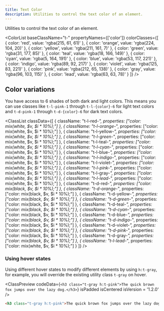 ```yaml
---
title: Text Color
description: Utilities to control the text color of an element.
---
```



Utilities to control the text color of an element.

<ColorList 
  baseClassName="t-" 
  propertyNames={['color']} 
  colorClasses={[
    { color: 'red', value: 'rgba(215, 61, 61)' },
    { color: 'orange', value: 'rgba(224, 104, 20)' },
    { color: 'yellow', value: 'rgba(211, 161, 7)' },
    { color: 'green', value: 'rgba(31, 177, 85)' },
    { color: 'teal', value: 'rgba(18, 166, 149)' },
    { color: 'cyan', value: 'rgba(5, 164, 191)' },
    { color: 'blue', value: 'rgba(53, 117, 221)' },
    { color: 'indigo', value: 'rgba(89, 92, 217)' },
    { color: 'violet', value: 'rgba(125, 83, 221)' },
    { color: 'pink', value: 'rgba(212, 65, 138)' },
    { color: 'gray', value: 'rgba(96, 103, 115)' },
    { color: 'lead', value: 'rgba(63, 63, 78)' }
  ]}
/>

## Color variations

You have access to 6 shades of both dark and light colors. This means you can use classes like `t-l-pink-1` through `t-l-{color}-6` for light text colors and `t-d-pink-1` through `t-d-{color}-6` for dark text colors.

<ClassList
  classData={[
    {
      className: "t-l-red-*",
      properties: ["color: mix(white, $v, $i * 10%);"]
    },
    {
      className: "t-l-orange-*",
      properties: ["color: mix(white, $v, $i * 10%);"]
    },
    {
      className: "t-l-yellow-*",
      properties: ["color: mix(white, $v, $i * 10%);"]
    },
    {
      className: "t-l-green-*",
      properties: ["color: mix(white, $v, $i * 10%);"]
    },
    {
      className: "t-l-teal-*",
      properties: ["color: mix(white, $v, $i * 10%);"]
    },
    {
      className: "t-l-cyan-*",
      properties: ["color: mix(white, $v, $i * 10%);"]
    },
    {
      className: "t-l-blue-*",
      properties: ["color: mix(white, $v, $i * 10%);"]
    },
    {
      className: "t-l-indigo-*",
      properties: ["color: mix(white, $v, $i * 10%);"]
    },
    {
      className: "t-l-violet-*",
      properties: ["color: mix(white, $v, $i * 10%);"]
    },
    {
      className: "t-l-pink-*",
      properties: ["color: mix(white, $v, $i * 10%);"]
    },
    {
      className: "t-l-gray-*",
      properties: ["color: mix(white, $v, $i * 10%);"]
    },
    {
      className: "t-l-lead-*",
      properties: ["color: mix(white, $v, $i * 10%);"]
    },
    {
      className: "t-d-red-*",
      properties: ["color: mix(black, $v, $i * 10%);"]
    },
    {
      className: "t-d-orange-*",
      properties: ["color: mix(black, $v, $i * 10%);"]
    },
    {
      className: "t-d-yellow-*",
      properties: ["color: mix(black, $v, $i * 10%);"]
    },
    {
      className: "t-d-green-*",
      properties: ["color: mix(black, $v, $i * 10%);"]
    },
    {
      className: "t-d-teal-*",
      properties: ["color: mix(black, $v, $i * 10%);"]
    },
    {
      className: "t-d-cyan-*",
      properties: ["color: mix(black, $v, $i * 10%);"]
    },
    {
      className: "t-d-blue-*",
      properties: ["color: mix(black, $v, $i * 10%);"]
    },
    {
      className: "t-d-indigo-*",
      properties: ["color: mix(black, $v, $i * 10%);"]
    },
    {
      className: "t-d-violet-*",
      properties: ["color: mix(black, $v, $i * 10%);"]
    },
    {
      className: "t-d-pink-*",
      properties: ["color: mix(black, $v, $i * 10%);"]
    },
    {
      className: "t-d-gray-*",
      properties: ["color: mix(black, $v, $i * 10%);"]
    },
    {
      className: "t-l-lead-*",
      properties: ["color: mix(white, $v, $i * 10%);"]
    }
  ]}
/>

### Using hover states

Using different hover states to modify different elements by using `h:t-gray`, for example, you will override the existing utility class `t-gray` on hover.

<ClassPreview
  codeData={`
    <h3 class="t-gray h:t-pink">The quick brown fox jumps over the lazy dog.</h3>
  `}
  isPadded
  isCentered
  isVersion = '1.2.0'
/>

```html
<h3 class="t-gray h:t-pink">The quick brown fox jumps over the lazy dog.</h3>
```